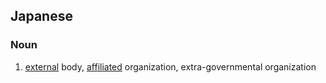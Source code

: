 ==Japanese==
{{ja-kanjitab|がい|かく|だん|たい|yomi=on}}
{{wikipedia|lang=ja}}

===Noun===
{{ja-noun|がいかくだんたい}}

# [[external]] body, [[affiliated]] organization, extra-governmental organization
